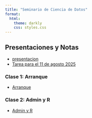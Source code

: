 ```yaml
---
title: "Seminario de Ciencia de Datos"
format:
  html:
    theme: darkly
    css: styles.css
---
```


## Presentaciones y Notas

* [presentacion](presentacion.html)
* [Tarea para el 11 de agosto 2025](tarea-2025-08-04.html)

### Clase 1: Arranque
* [Arranque](presentaciones/1-inicio-y-setup.html)

### Clase 2: Admin y R
* [Admin y R](presentaciones/2-sincronizar-repositorios-primer-codigo-y-analysis.html)
